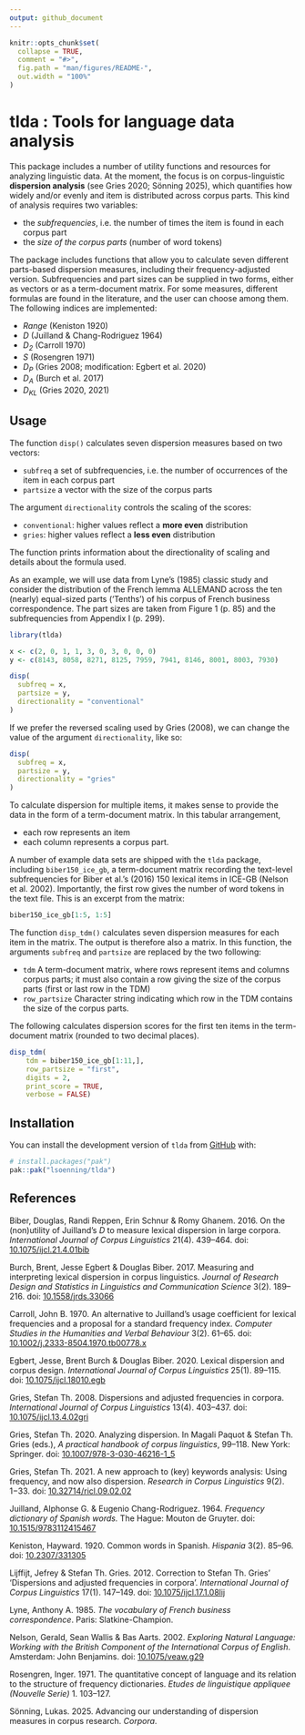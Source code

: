 ```yaml
---
output: github_document
---
```


<!-- README.md is generated from README.Rmd. Please edit that file -->

```r
knitr::opts_chunk$set(
  collapse = TRUE,
  comment = "#>",
  fig.path = "man/figures/README-",
  out.width = "100%"
)
```

# tlda : Tools for language data analysis

<!-- badges: start -->
<!-- badges: end -->

This package includes a number of utility functions and resources for analyzing linguistic data. At the moment, the focus is on corpus-linguistic **dispersion analysis** (see Gries 2020; Sönning 2025), which quantifies how widely and/or evenly and item is distributed across corpus parts. This kind of analysis requires two variables:

- the *subfrequencies*, i.e. the number of times the item is found in each corpus part
- the *size of the corpus parts* (number of word tokens)

The package includes functions that allow you to calculate seven different parts-based dispersion measures, including their frequency-adjusted version. Subfrequencies and part sizes can be supplied in two forms, either as vectors or as a term-document matrix. For some measures, different formulas are found in the literature, and the user can choose among them. The following indices are implemented:

- *Range* (Keniston 1920)
- *D* (Juilland & Chang-Rodriguez 1964)
- *D~2~* (Carroll 1970)
- *S* (Rosengren 1971)
- *D~P~* (Gries 2008; modification: Egbert et al. 2020)
- *D~A~* (Burch et al. 2017)
- *D~KL~* (Gries 2020, 2021)



## Usage

The function `disp()` calculates seven dispersion measures based on two vectors:

- `subfreq` a set of subfrequencies, i.e. the number of occurrences of the item in each corpus part
- `partsize` a vector with the size of the corpus parts

The argument `directionality` controls the scaling of the scores:

- `conventional`: higher values reflect a **more even** distribution
- `gries`: higher values reflect a **less even** distribution

The function prints information about the directionality of scaling and details about the formula used.

As an example, we will use data from Lyne's (1985) classic study and consider the distribution of the French lemma ALLEMAND across the ten (nearly) equal-sized parts ('Tenths') of his corpus of French business correspondence. The part sizes are taken from Figure 1 (p. 85) and the subfrequencies from Appendix I (p. 299).

```r
library(tlda)

x <- c(2, 0, 1, 1, 3, 0, 3, 0, 0, 0)
y <- c(8143, 8058, 8271, 8125, 7959, 7941, 8146, 8001, 8003, 7930)

disp(
  subfreq = x,
  partsize = y,
  directionality = "conventional"
)
```

If we prefer the reversed scaling used by Gries (2008), we can change the value of the argument `directionality`, like so:

```r
disp(
  subfreq = x,
  partsize = y,
  directionality = "gries"
)
```

To calculate dispersion for multiple items, it makes sense to provide the data in the form of a term-document matrix. In this tabular arrangement,

- each row represents an item
- each column represents a corpus part.

A number of example data sets are shipped with the `tlda` package, including `biber150_ice_gb`, a term-document matrix recording the text-level subfrequencies for Biber et al.'s (2016) 150 lexical items in ICE-GB (Nelson et al. 2002). Importantly, the first row gives the number of word tokens in the text file. This is an excerpt from the matrix:

```r
biber150_ice_gb[1:5, 1:5]
```

The function `disp_tdm()` calculates seven dispersion measures for each item in the matrix. The output is therefore also a matrix. In this function, the arguments `subfreq` and `partsize` are replaced by the two following:

- `tdm` A term-document matrix, where rows represent items and columns corpus parts; it must also contain a row giving the size of the corpus parts (first or last row in the TDM)
- `row_partsize` Character string indicating which row in the TDM contains the size of the corpus parts.

The following calculates dispersion scores for the first ten items in the term-document matrix (rounded to two decimal places).

```r
disp_tdm(
    tdm = biber150_ice_gb[1:11,], 
    row_partsize = "first",
    digits = 2,
    print_score = TRUE,
    verbose = FALSE)
```



## Installation

You can install the development version of `tlda` from [GitHub](https://github.com/) with:

``` r
# install.packages("pak")
pak::pak("lsoenning/tlda")
```

## References

Biber, Douglas, Randi Reppen, Erin Schnur & Romy Ghanem. 2016. On the (non)utility of Juilland’s *D* to measure lexical dispersion in large corpora. *International Journal of Corpus Linguistics* 21(4). 439–464. doi: [10.1075/ijcl.21.4.01bib](https://doi.org/10.1075/ijcl.21.4.01bib) 

Burch, Brent, Jesse Egbert & Douglas Biber. 2017. Measuring and interpreting lexical dispersion in corpus linguistics. *Journal of Research Design and Statistics in Linguistics and Communication Science* 3(2). 189–216. doi: [10.1558/jrds.33066](https://doi.org/10.1558/jrds.33066)

Carroll, John B. 1970. An alternative to Juilland’s usage coefficient for lexical frequencies and a proposal for a standard frequency index. *Computer Studies in the Humanities and Verbal Behaviour* 3(2). 61–65. doi: [10.1002/j.2333-8504.1970.tb00778.x](https://doi.org/10.1002/j.2333-8504.1970.tb00778.x)

Egbert, Jesse, Brent Burch & Douglas Biber. 2020. Lexical dispersion and corpus design. *International Journal of Corpus Linguistics* 25(1). 89–115. doi: [10.1075/ijcl.18010.egb](https://doi.org/10.1075/ijcl.18010.egb)

Gries, Stefan Th. 2008. Dispersions and adjusted frequencies in corpora. *International Journal of Corpus Linguistics* 13(4). 403–437. doi: [10.1075/ijcl.13.4.02gri](https://doi.org/10.1075/ijcl.13.4.02gri)

Gries, Stefan Th. 2020. Analyzing dispersion. In Magali Paquot & Stefan Th. Gries (eds.), *A practical handbook of corpus linguistics*, 99–118. New York: Springer. doi: [10.1007/978-3-030-46216-1_5](https://doi.org/10.1007/978-3-030-46216-1_5)

Gries, Stefan Th. 2021. A new approach to (key) keywords analysis: Using frequency, and now also dispersion. *Research in Corpus Linguistics* 9(2). 1−33. doi: [10.32714/ricl.09.02.02](https://doi.org/10.32714/ricl.09.02.02)

Juilland, Alphonse G. & Eugenio Chang-Rodriguez. 1964. *Frequency dictionary of Spanish words.* The Hague: Mouton de Gruyter. doi: [10.1515/9783112415467](https://doi.org/10.1515/9783112415467)

Keniston, Hayward. 1920. Common words in Spanish. *Hispania* 3(2). 85–96. doi: [10.2307/331305](https://doi.org/10.2307/331305)

Lijffijt, Jefrey & Stefan Th. Gries. 2012. Correction to Stefan Th. Gries’ ‘Dispersions and adjusted frequencies in corpora’. *International Journal of Corpus Linguistics* 17(1). 147–149. doi: [10.1075/ijcl.17.1.08lij](https://doi.org/10.1075/ijcl.17.1.08lij)

Lyne, Anthony A. 1985. *The vocabulary of French business correspondence*. Paris: Slatkine-Champion.

Nelson, Gerald, Sean Wallis & Bas Aarts. 2002. *Exploring Natural Language: Working with the British Component of the International Corpus of English*. Amsterdam: John Benjamins. doi: [10.1075/veaw.g29](https://doi.org/10.1075/veaw.g29)

Rosengren, Inger. 1971. The quantitative concept of language and its relation to the structure of frequency dictionaries. *Etudes de linguistique appliquee (Nouvelle Serie)* 1. 103–127.

Sönning, Lukas. 2025. Advancing our understanding of dispersion measures in corpus research. *Corpora*. 